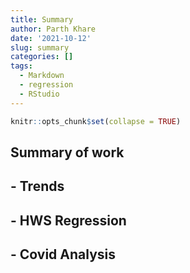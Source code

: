 ```yaml
---
title: Summary
author: Parth Khare
date: '2021-10-12'
slug: summary
categories: []
tags:
  - Markdown
  - regression
  - RStudio
---
```




```r
knitr::opts_chunk$set(collapse = TRUE)
```

## Summary of work
## - Trends
## - HWS Regression
## - Covid Analysis



```r
```